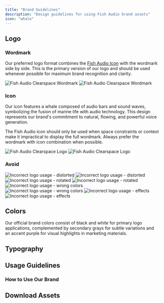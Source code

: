 ```yaml
---
title: "Brand Guidelines"
description: "Design guidelines for using Fish Audio brand assets"
icon: "whale"
---
```



## Logo

### Wordmark

Our preferred logo format combines the [Fish Audio Icon](#icon) with the wordmark side by side.
This is the primary version of our logo and should be used whenever possible for maximum brand recognition and clarity.

<Frame caption="The minimum clearspace around the wordmark must be equal to the height of the letter 'F' in Fish Audio.">
  <img
    className="block dark:hidden"
    src="/branding/light/wordmark-clearspace.svg"
    alt="Fish Audio Clearspace Wordmark"
  />
  <img
    className="hidden dark:block"
    src="/branding/dark/wordmark-clearspace.svg"
    alt="Fish Audio Clearspace Wordmark"
  />
</Frame>

### Icon

Our icon features a whale composed of audio bars and sound waves, symbolizing the fusion of marine life with audio technology. This design represents our brand's commitment to natural, flowing, and powerful voice generation.

The Fish Audio icon should only be used when space constraints or context make it impractical to display the full wordmark. Always prefer the wordmark with icon combination when possible.

<Frame caption="The minimum clearspace around the icon must be equal to the bar-to-bar distance (labeled as x).">
  <img
    className="block dark:hidden"
    src="/branding/light/fish-clearspace.svg"
    alt="Fish Audio Clearspace Logo"
  />
  <img
    className="hidden dark:block"
    src="/branding/dark/fish-clearspace.svg"
    alt="Fish Audio Clearspace Logo"
  />
</Frame>

### Avoid

<Columns cols={2} className="mb-4">
  <Frame caption="Don't stretch, squish, or distort the logo proportions.">
    <img
      className="block dark:hidden"
      src="/branding/light/avoid/distort.svg"
      alt="Incorrect logo usage - distorted"
    />
    <img
      className="hidden dark:block"
      src="/branding/dark/avoid/distort.svg"
      alt="Incorrect logo usage - distorted"
    />
  </Frame>

  <Frame caption="Don't rotate or tilt the logo.">
    <img
      className="block dark:hidden"
      src="/branding/light/avoid/rotate.svg"
      alt="Incorrect logo usage - rotated"
    />
    <img
      className="hidden dark:block"
      src="/branding/dark/avoid/rotate.svg"
      alt="Incorrect logo usage - rotated"
    />
  </Frame>
</Columns>

<Columns cols={2} className="mb-4">
  <Frame caption="Don't use non-brand colors or apply color overlays.">
    <img
      className="block dark:hidden"
      src="/branding/light/avoid/color.svg"
      alt="Incorrect logo usage - wrong colors"
    />
    <img
      className="hidden dark:block"
      src="/branding/dark/avoid/color.svg"
      alt="Incorrect logo usage - wrong colors"
    />
  </Frame>

  <Frame caption="Don't add effects like shadows, outlines, or gradients.">
    <img
      className="block dark:hidden"
      src="/branding/light/avoid/effects.png"
      alt="Incorrect logo usage - effects"
    />
    <img
      className="hidden dark:block"
      src="/branding/dark/avoid/effects.png"
      alt="Incorrect logo usage - effects"
    />
  </Frame>
</Columns>

## Colors

Our official brand colors consist of black and white for primary logo applications, complemented by secondary grays for subtle variations and an accent purple for visual highlights in marketing materials.

<Frame>
  <div className="grid grid-cols-2 sm:grid-cols-3 md:grid-cols-5 gap-4 my-6">
    <ColorSwatch hex="#000000" name="Black (Primary)" />
    <ColorSwatch hex="#FFFFFF" name="White (Primary)" />
    <ColorSwatch hex="#9b90e8" name="Purple (Accent)" />
    <ColorSwatch hex="#b1b3b4" name="Light Gray" />
    <ColorSwatch hex="#4e4c4b" name="Dark Gray" />
  </div>
</Frame>

## Typography

## Usage Guidelines

### How to Use Our Brand

## Download Assets
